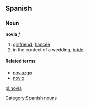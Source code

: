 ==Spanish==

===Noun===
'''novia''' ''f''
# [[girlfriend]]; [[fiancée]]
# in the context of a wedding, [[bride]]

====Related terms====
*[[noviazgo]] {{m}}
*[[novio]] {{m}}

[[Category:Spanish nouns]]

[[pl:novia]]